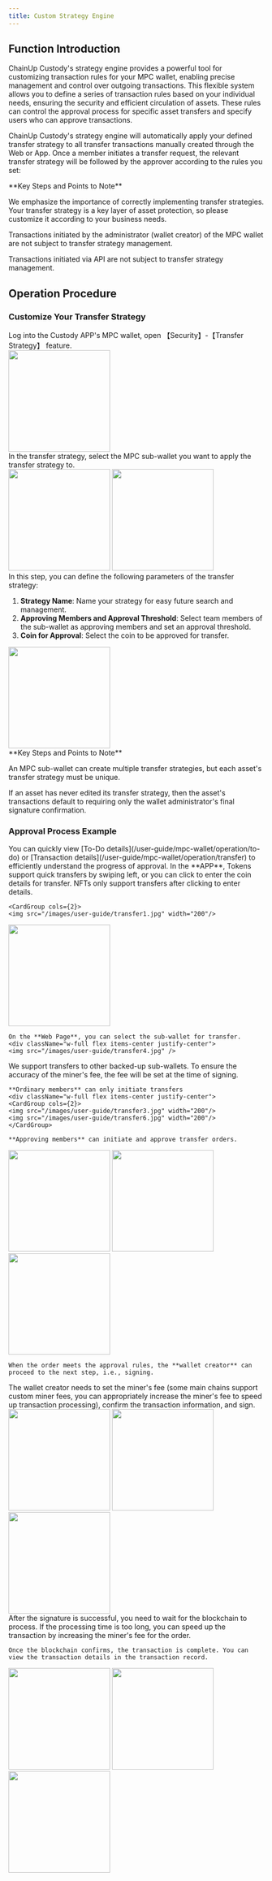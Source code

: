 ```yaml
---
title: Custom Strategy Engine
---
```



##  Function Introduction

ChainUp Custody's strategy engine provides a powerful tool for customizing transaction rules for your MPC wallet, enabling precise management and control over outgoing transactions. This flexible system allows you to define a series of transaction rules based on your individual needs, ensuring the security and efficient circulation of assets. These rules can control the approval process for specific asset transfers and specify users who can approve transactions.

ChainUp Custody's strategy engine will automatically apply your defined transfer strategy to all transfer transactions manually created through the Web or App. Once a member initiates a transfer request, the relevant transfer strategy will be followed by the approver according to the rules you set:

<Warning>
**Key Steps and Points to Note**

We emphasize the importance of correctly implementing transfer strategies. Your transfer strategy is a key layer of asset protection, so please customize it according to your business needs.

Transactions initiated by the administrator (wallet creator) of the MPC wallet are not subject to transfer strategy management.

Transactions initiated via API are not subject to transfer strategy management.
</Warning>


##  Operation Procedure

### Customize Your Transfer Strategy

<Steps>
<Step title="Log in and Open Transfer Strategy">
    Log into the Custody APP's MPC wallet, open 【Security】-【Transfer Strategy】 feature.

<div className="w-full flex items-center justify-center">
        <img src="/images/user-guide/safe.jpg" width="200"/>
</div>

</Step>
<Step title="Select the MPC Sub-Wallet for the Strategy">
   In the transfer strategy, select the MPC sub-wallet you want to apply the transfer strategy to.

<div className="w-full flex items-center justify-center">
    <CardGroup cols={2}>
        <img src="/images/user-guide/str1.png" width="200"/>
      <img src="/images/user-guide/str2.png" width="200"/>
        </CardGroup>
</div>

</Step>
<Step title="Add and Configure Transfer Strategy">
In this step, you can define the following parameters of the transfer strategy:

1. **Strategy Name**: Name your strategy for easy future search and management.
2. **Approving Members and Approval Threshold**: Select team members of the sub-wallet as approving members and set an approval threshold.
3. **Coin for Approval**: Select the coin to be approved for transfer.


<div className="w-full flex items-center justify-center">
        <img src="/images/strategy.png" width="200"/>
</div>


<Warning>
**Key Steps and Points to Note**

An MPC sub-wallet can create multiple transfer strategies, but each asset's transfer strategy must be unique.

If an asset has never edited its transfer strategy, then the asset's transactions default to requiring only the wallet administrator's final signature confirmation.
</Warning>

</Step>

</Steps>

### Approval Process Example

<Tip>
You can quickly view [To-Do details](/user-guide/mpc-wallet/operation/to-do) or [Transaction details](/user-guide/mpc-wallet/operation/transfer) to efficiently understand the progress of approval.
</Tip>

<Steps>
<Step title="Enter the Transfer Page">
    In the **APP**, Tokens support quick transfers by swiping left, or you can click to enter the coin details for transfer. NFTs only support transfers after clicking to enter details.
<div className="w-full flex items-center justify-center">

    <CardGroup cols={2}>
    <img src="/images/user-guide/transfer1.jpg" width="200"/>
   <img src="/images/user-guide/transfer2.jpg" width="200"/>
    </CardGroup>
</div>

    On the **Web Page**, you can select the sub-wallet for transfer.
    <div className="w-full flex items-center justify-center">
    <img src="/images/user-guide/transfer4.jpg" />
</div>

</Step>
<Step title="Fill in and Confirm Transfer Information">
    We support transfers to other backed-up sub-wallets. To ensure the accuracy of the miner's fee, the fee will be set at the time of signing.
    
    **Ordinary members** can only initiate transfers
    <div className="w-full flex items-center justify-center">
    <CardGroup cols={2}>
    <img src="/images/user-guide/transfer3.jpg" width="200"/>
    <img src="/images/user-guide/transfer6.jpg" width="200"/>
    </CardGroup>
</div>
    
    **Approving members** can initiate and approve transfer orders.
 <div className="w-full flex items-center justify-center">
    <CardGroup cols={3}>
    <img src="/images/user-guide/transfer5.png" width="200"/>
    <img src="/images/user-guide/transfer7.png" width="200"/>
 <img src="/images/user-guide/transfer8.png" width="200"/>
    </CardGroup>
</div>

    When the order meets the approval rules, the **wallet creator** can proceed to the next step, i.e., signing.
</Step>


<Step title="Wallet Creator Confirms and Signs">
    The wallet creator needs to set the miner's fee (some main chains support custom miner fees, you can appropriately increase the miner's fee to speed up transaction processing), confirm the transaction information, and sign.

<div className="w-full flex items-center justify-center">
    <CardGroup cols={3}>
    <img src="/images/user-guide/transfer9.jpg" width="200"/>
    <img src="/images/user-guide/transfer10.jpg" width="200"/>
 <img src="/images/user-guide/transfer11.jpg" width="200"/>
    </CardGroup>
</div>

</Step>
<Step title="Wait for Signature and Transaction Confirmation">
    After the signature is successful, you need to wait for the blockchain to process. If the processing time is too long, you can speed up the transaction by increasing the miner's fee for the order.
    
    Once the blockchain confirms, the transaction is complete. You can view the transaction details in the transaction record.

 <div className="w-full flex items-center justify-center">
    <CardGroup cols={3}>
    <img src="/images/user-guide/his1.png" width="200"/>
    <img src="/images/user-guide/his2.png" width="200"/>
     <img src="/images/user-guide/his3.png" width="200"/>
    </CardGroup>
</div>

</Step>
</Steps>





